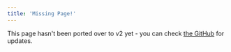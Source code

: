 ```yaml
---
title: 'Missing Page!'
---
```


This page hasn't been ported over to v2 yet - you can check [the GitHub](https://github.com/cloudinary-community/svelte-cloudinary/issues) for updates.